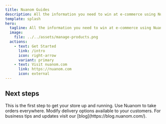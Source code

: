 ```yaml
---
title: Nuanom Guides
description: All the information you need to win at e-commerce using Nuanom.
template: splash
hero:
  tagline: All the information you need to win at e-commerce using Nuanom.
  image:
    file: ../../assets/manage-products.png
  actions:
    - text: Get Started
      link: /intro
      icon: right-arrow
      variant: primary
    - text: Visit nuanom.com
      link: https://nuanom.com
      icon: external
---
```



## Next steps

<CardGrid stagger>
	<Card title="Upload products" icon="pencil">
		This is the first step to get your store up and running.
	</Card>
	<Card title="Create orders" icon="add-document">
		Use Nuanom to take orders everywhere.
	</Card>
	<Card title="Configure delivery options" icon="setting">
		Modify delivery options available to your customers.
	</Card>
	<Card title="Read our blog" icon="open-book">
		For business tips and updates visit our [blog](https://blog.nuanom.com/).
	</Card>
</CardGrid>
